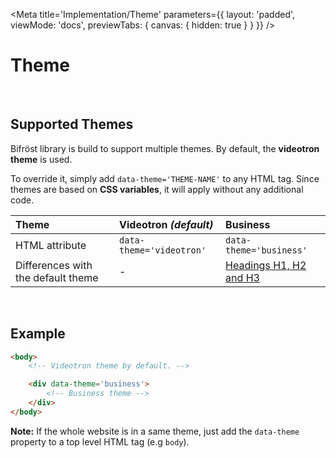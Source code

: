 
<Meta
    title='Implementation/Theme'
    parameters={{
        layout: 'padded',
        viewMode: 'docs',
        previewTabs: { canvas: { hidden: true } }
    }}
/>

# Theme

<br/>

## Supported Themes
Bifröst library is build to support multiple themes. By default, the **videotron theme** is used.

To override it, simply add `data-theme='THEME-NAME'` to any HTML tag.
Since themes are based on **CSS variables**, it will apply without any additional code.

| Theme                                 | Videotron _(default)_         | Business                            |
| :--                                   | :--                           | :--                                 |
| HTML attribute                        | `data-theme='videotron'`      | `data-theme='business'`             |
| Differences with the default theme    | -                             | [Headings H1, H2 and H3](?path=/docs/styles-headings--page) |

<br/>

## Example

```html
<body>
    <!-- Videotron theme by default. -->

    <div data-theme='business'>
        <!-- Business theme -->
    </div>
</body>
```
**Note:** If the whole website is in a same theme, just add the `data-theme` property to a top level HTML tag (e.g `body`).

